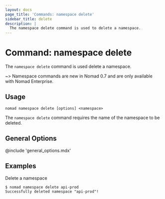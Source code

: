 ```yaml
---
layout: docs
page_title: 'Commands: namespace delete'
sidebar_title: delete
description: |
  The namespace delete command is used to delete a namespace.
---
```


# Command: namespace delete

The `namespace delete` command is used delete a namespace.

~> Namespace commands are new in Nomad 0.7 and are only available with Nomad
Enterprise.

## Usage

```plaintext
nomad namespace delete [options] <namespace>
```

The `namespace delete` command requires the name of the namespace to be deleted.

## General Options

@include 'general_options.mdx'

## Examples

Delete a namespace

```shell
$ nomad namespace delete api-prod
Successfully deleted namespace "api-prod"!
```
